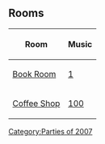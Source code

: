 {{CPW|2nd Anniversary Party|2nd Anniversary Party}}

==Rooms==
<center>
{|class="wikitable" border="1"
!Room!!Music
|-
|[[Media:RoomsBook-2ndAnniversary.swf|Book Room]]||[[Media:Music1.swf|1]]
|-
|[[Media:RoomsCoffee-2ndAnniversary.swf|Coffee Shop]]||[[Media:Music100.swf|100]]
|}
</center>
{{Parties}}

[[Category:Parties of 2007]]

